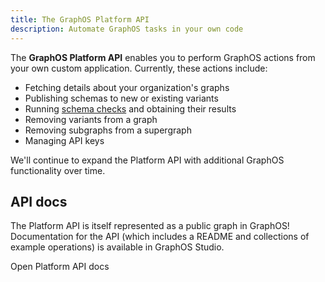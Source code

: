 ```yaml
---
title: The GraphOS Platform API
description: Automate GraphOS tasks in your own code
---
```


The **GraphOS Platform API** enables you to perform GraphOS actions from your own custom application. Currently, these actions include:

- Fetching details about your organization's graphs
- Publishing schemas to new or existing variants
- Running [schema checks](./delivery/schema-checks/) and obtaining their results
- Removing variants from a graph
- Removing subgraphs from a supergraph
- Managing API keys

We'll continue to expand the Platform API with additional GraphOS functionality over time.

## API docs

The Platform API is itself represented as a public graph in GraphOS! Documentation for the API (which includes a README and collections of example operations) is available in GraphOS Studio.

<p>
  <ButtonLink
    size="md"
    colorScheme="navy"
    href="https://studio.apollographql.com/public/apollo-platform/home?variant=main"
  >
    Open Platform API docs
  </ButtonLink>
</p>

